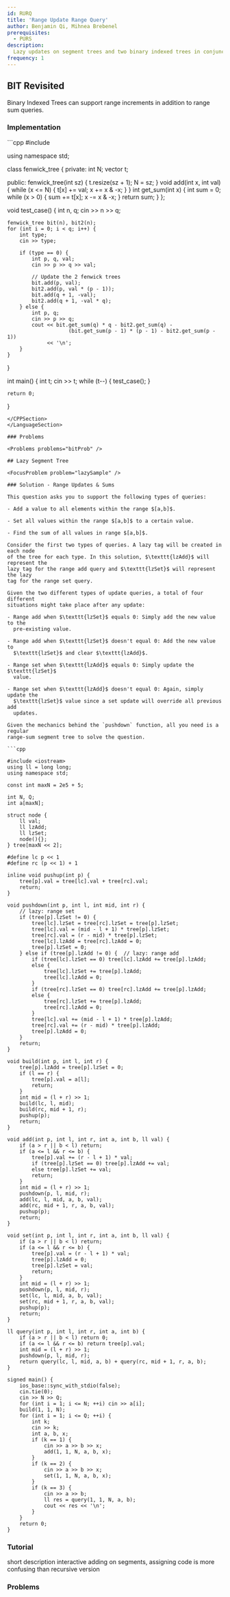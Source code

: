 ```yaml
---
id: RURQ
title: 'Range Update Range Query'
author: Benjamin Qi, Mihnea Brebenel
prerequisites:
  - PURS
description:
  Lazy updates on segment trees and two binary indexed trees in conjunction.
frequency: 1
---
```


## BIT Revisited

<FocusProblem problem="bitSample" />

Binary Indexed Trees can support range increments in addition to range sum
queries.

<Resources>
	<Resource
		source="GFG"
		title="Range Update Point Query"
		url="binary-indexed-tree-range-updates-point-queries/"
	 />
	<Resource
		source="GFG"
		title="Range Update Range Query"
		url="binary-indexed-tree-range-update-range-queries/"
	 />
	<Resource
		source="bmerry"
		title="Interval Trees"
		url="https://saco-evaluator.org.za/presentations/2014%20Camp%202/Interval%20Trees%20(Bruce%20Merry).pdf#page=36"
		starred
	 />
</Resources>

### Implementation

<LanguageSection>
<CPPSection>
```cpp
#include <bits/stdc++.h>

using namespace std;

class fenwick_tree {
  private:
	int N;
	vector<int> t;

  public:
	fenwick_tree(int sz) {
		t.resize(sz + 1);
		N = sz;
	}
	void add(int x, int val) {
		while (x <= N) {
			t[x] += val;
			x += x & -x;
		}
	}
	int get_sum(int x) {
		int sum = 0;
		while (x > 0) {
			sum += t[x];
			x -= x & -x;
		}
		return sum;
	}
};

void test_case() {
	int n, q;
	cin >> n >> q;

	fenwick_tree bit(n), bit2(n);
	for (int i = 0; i < q; i++) {
		int type;
		cin >> type;

		if (type == 0) {
			int p, q, val;
			cin >> p >> q >> val;

			// Update the 2 fenwick trees
			bit.add(p, val);
			bit2.add(p, val * (p - 1));
			bit.add(q + 1, -val);
			bit2.add(q + 1, -val * q);
		} else {
			int p, q;
			cin >> p >> q;
			cout << bit.get_sum(q) * q - bit2.get_sum(q) -
			            (bit.get_sum(p - 1) * (p - 1) - bit2.get_sum(p - 1))
			     << '\n';
		}
	}
}

int main() {
	int t;
	cin >> t;
	while (t--) { test_case(); }

	return 0;
}
```
</CPPSection>
</LanguageSection>

### Problems

<Problems problems="bitProb" />

## Lazy Segment Tree

<FocusProblem problem="lazySample" />

### Solution - Range Updates & Sums

This question asks you to support the following types of queries:

- Add a value to all elements within the range $[a,b]$.

- Set all values within the range $[a,b]$ to a certain value.

- Find the sum of all values in range $[a,b]$.

Consider the first two types of queries. A lazy tag will be created in each node
of the tree for each type. In this solution, $\texttt{lzAdd}$ will represent the
lazy tag for the range add query and $\texttt{lzSet}$ will represent the lazy
tag for the range set query.

Given the two different types of update queries, a total of four different
situations might take place after any update:

- Range add when $\texttt{lzSet}$ equals 0: Simply add the new value to the
  pre-existing value.

- Range add when $\texttt{lzSet}$ doesn't equal 0: Add the new value to
  $\texttt{lzSet}$ and clear $\texttt{lzAdd}$.

- Range set when $\texttt{lzAdd}$ equals 0: Simply update the $\texttt{lzSet}$
  value.

- Range set when $\texttt{lzAdd}$ doesn't equal 0: Again, simply update the
  $\texttt{lzSet}$ value since a set update will override all previous add
  updates.

Given the mechanics behind the `pushdown` function, all you need is a regular
range-sum segment tree to solve the question.

```cpp

#include <iostream>
using ll = long long;
using namespace std;

const int maxN = 2e5 + 5;

int N, Q;
int a[maxN];

struct node {
	ll val;
	ll lzAdd;
	ll lzSet;
	node(){};
} tree[maxN << 2];

#define lc p << 1
#define rc (p << 1) + 1

inline void pushup(int p) {
	tree[p].val = tree[lc].val + tree[rc].val;
	return;
}

void pushdown(int p, int l, int mid, int r) {
	// lazy: range set
	if (tree[p].lzSet != 0) {
		tree[lc].lzSet = tree[rc].lzSet = tree[p].lzSet;
		tree[lc].val = (mid - l + 1) * tree[p].lzSet;
		tree[rc].val = (r - mid) * tree[p].lzSet;
		tree[lc].lzAdd = tree[rc].lzAdd = 0;
		tree[p].lzSet = 0;
	} else if (tree[p].lzAdd != 0) {  // lazy: range add
		if (tree[lc].lzSet == 0) tree[lc].lzAdd += tree[p].lzAdd;
		else {
			tree[lc].lzSet += tree[p].lzAdd;
			tree[lc].lzAdd = 0;
		}
		if (tree[rc].lzSet == 0) tree[rc].lzAdd += tree[p].lzAdd;
		else {
			tree[rc].lzSet += tree[p].lzAdd;
			tree[rc].lzAdd = 0;
		}
		tree[lc].val += (mid - l + 1) * tree[p].lzAdd;
		tree[rc].val += (r - mid) * tree[p].lzAdd;
		tree[p].lzAdd = 0;
	}
	return;
}

void build(int p, int l, int r) {
	tree[p].lzAdd = tree[p].lzSet = 0;
	if (l == r) {
		tree[p].val = a[l];
		return;
	}
	int mid = (l + r) >> 1;
	build(lc, l, mid);
	build(rc, mid + 1, r);
	pushup(p);
	return;
}

void add(int p, int l, int r, int a, int b, ll val) {
	if (a > r || b < l) return;
	if (a <= l && r <= b) {
		tree[p].val += (r - l + 1) * val;
		if (tree[p].lzSet == 0) tree[p].lzAdd += val;
		else tree[p].lzSet += val;
		return;
	}
	int mid = (l + r) >> 1;
	pushdown(p, l, mid, r);
	add(lc, l, mid, a, b, val);
	add(rc, mid + 1, r, a, b, val);
	pushup(p);
	return;
}

void set(int p, int l, int r, int a, int b, ll val) {
	if (a > r || b < l) return;
	if (a <= l && r <= b) {
		tree[p].val = (r - l + 1) * val;
		tree[p].lzAdd = 0;
		tree[p].lzSet = val;
		return;
	}
	int mid = (l + r) >> 1;
	pushdown(p, l, mid, r);
	set(lc, l, mid, a, b, val);
	set(rc, mid + 1, r, a, b, val);
	pushup(p);
	return;
}

ll query(int p, int l, int r, int a, int b) {
	if (a > r || b < l) return 0;
	if (a <= l && r <= b) return tree[p].val;
	int mid = (l + r) >> 1;
	pushdown(p, l, mid, r);
	return query(lc, l, mid, a, b) + query(rc, mid + 1, r, a, b);
}

signed main() {
	ios_base::sync_with_stdio(false);
	cin.tie(0);
	cin >> N >> Q;
	for (int i = 1; i <= N; ++i) cin >> a[i];
	build(1, 1, N);
	for (int i = 1; i <= Q; ++i) {
		int k;
		cin >> k;
		int a, b, x;
		if (k == 1) {
			cin >> a >> b >> x;
			add(1, 1, N, a, b, x);
		}
		if (k == 2) {
			cin >> a >> b >> x;
			set(1, 1, N, a, b, x);
		}
		if (k == 3) {
			cin >> a >> b;
			ll res = query(1, 1, N, a, b);
			cout << res << '\n';
		}
	}
	return 0;
}
```

### Tutorial

<Resources>
	<Resource
		source="CF EDU"
		title="Segment Tree Pt 2"
		url="https://codeforces.com/edu/course/2/lesson/5"
		starred
	 />
	<Resource source="CPH" title="28.1 - Segment Trees Revisited" starred>
		short description
	</Resource>
	<Resource source="CSA" title="Segment Trees" url="segment_trees" starred>
		interactive
	</Resource>
	<Resource
		source="cp-algo"
		title="Segment Tree"
		url="data_structures/segment_tree.html"
		starred
	>
		adding on segments, assigning
	</Resource>
	<Resource source="CF" title="Efficient and easy segment trees" url="18051">
		code is more confusing than recursive version
	</Resource>
</Resources>

### Problems

<Problems problems="lazySegTree" />
